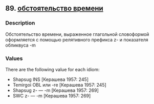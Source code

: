 ## 89. <a href =  'https://agricolamz.github.io/The_Circassian_Isoglosses_Database/89.html'>обстоятельство времени</a>
### Description

Обстоятельство времени, выраженное глагольной словоформой оформляется с помощью релятивного префикса z- и показателя обликвуса -m


### Values
There are the following value for each idiom:

* Shapsug INS [Керашева 1957: 245]
* Temirgoi OBL или -re [Керашева 1957: 245]
* Shapsug z- — -m [Керашева 1957: 269]
* SWC z- — -m [Керашева 1957: 269]

